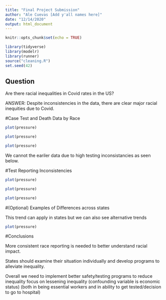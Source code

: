 ```yaml
---
title: "Final Project Submission"
author: "Ale Cuevas [Add y'all names here]"
date: "12/14/2020"
output: html_document
---
```


```r
knitr::opts_chunk$set(echo = TRUE)
```

```r
library(tidyverse)
library(modelr)
library(runner)
source("cleaning.R")
set.seed(42)
```
## Question 
Are there racial inequalities in Covid rates in the US?

ANSWER: Despite inconsistencies in the data, there are clear major racial inequities due to Covid.



#Case Test and Death Data by Race

```r
plot(pressure)
```

```r
plot(pressure)
```

```r
plot(pressure)
```

We cannot the eariler data due to high testing inconsistancies as seen below.

#Test Reporting Inconsistencies

```r
plot(pressure)
```

```r
plot(pressure)
```

```r
plot(pressure)
```


#(Optional) Examples of Differences across states

This trend can apply in states but we can also see alternative trends

```r
plot(pressure)
```

#Conclusions

 More consistent race reporting is needed to better understand racial impact.
 
 States should examine their situation individually and develop programs to alleviate inequality.

Overall we need to implement better safety/testing programs to reduce inequality
focus on lessening inequality
(confounding variable is economic status)
(both in being essential workers and in ability to get tested/decision to go to hospital)
